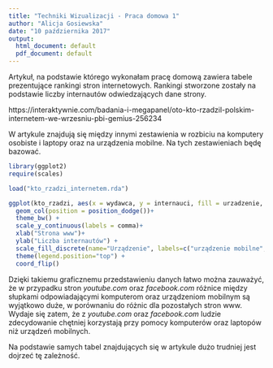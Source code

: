 ```yaml
---
title: "Techniki Wizualizacji - Praca domowa 1"
author: "Alicja Gosiewska"
date: "10 października 2017"
output:
  html_document: default
  pdf_document: default
---
```


Artykuł, na podstawie którego wykonałam pracę domową zawiera tabele prezentujące rankingi stron internetowych. Rankingi stworzone zostały na podstawie liczby internautów odwiedzających dane strony. 

https://interaktywnie.com/badania-i-megapanel/oto-kto-rzadzil-polskim-internetem-we-wrzesniu-pbi-gemius-256234

W artykule znajdują się między innymi zestawienia w rozbiciu na komputery osobiste i laptopy oraz na urządzenia mobilne. Na tych zestawieniach będę bazować.



```r
library(ggplot2)
require(scales)
```

```r
load("kto_rzadzi_internetem.rda")
```

```r
ggplot(kto_rzadzi, aes(x = wydawca, y = internauci, fill = urzadzenie, width=.65)) + 
  geom_col(position = position_dodge())+
  theme_bw() + 
  scale_y_continuous(labels = comma)+
  xlab("Strona www")+
  ylab("Liczba internautów") +
  scale_fill_discrete(name="Urządzenie", labels=c("urządzenie mobilne", "komputer osobisty lub laptop")) + 
  theme(legend.position="top") + 
  coord_flip()
```

Dzięki takiemu graficznemu przedstawieniu danych łatwo można zauważyć, że w przypadku stron *youtube.com* oraz *facebook.com* różnice między słupkami odpowiadającymi komputerom oraz urządzeniom mobilnym są wyjątkowo duże, w porównaniu do różnic dla pozostałych stron www.
Wydaje się zatem, że z *youtube.com* oraz *facebook.com* ludzie zdecydowanie chętniej korzystają przy pomocy komputerów oraz laptopów niż urządzeń mobilnych.

Na podstawie samych tabel znajdujących się w artykule dużo trudniej jest dojrzeć tę zależność.